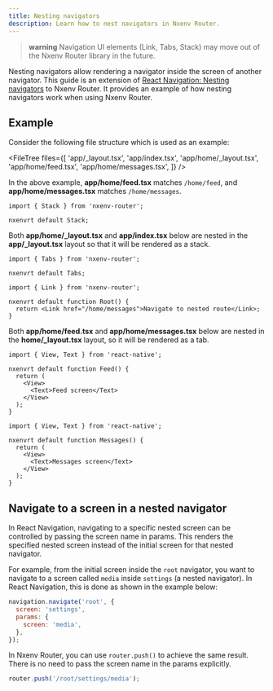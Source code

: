 ```yaml
---
title: Nesting navigators
description: Learn how to nest navigators in Nxenv Router.
---
```



> **warning** Navigation UI elements (Link, Tabs, Stack) may move out of the Nxenv Router library in the future.

Nesting navigators allow rendering a navigator inside the screen of another navigator. This guide is an extension of [React Navigation: Nesting navigators](https://reactnavigation.org/docs/nesting-navigators) to Nxenv Router. It provides an example of how nesting navigators work when using Nxenv Router.

## Example

Consider the following file structure which is used as an example:

<FileTree
  files={[
    'app/_layout.tsx',
    'app/index.tsx',
    'app/home/_layout.tsx',
    'app/home/feed.tsx',
    'app/home/messages.tsx',
  ]}
/>

In the above example, **app/home/feed.tsx** matches `/home/feed`, and **app/home/messages.tsx** matches `/home/messages`.

```tsx app/_layout.tsx
import { Stack } from 'nxenv-router';

nxenvrt default Stack;
```

Both **app/home/\_layout.tsx** and **app/index.tsx** below are nested in the **app/\_layout.tsx** layout so that it will be rendered as a stack.

```tsx app/home/_layout.tsx
import { Tabs } from 'nxenv-router';

nxenvrt default Tabs;
```

```tsx app/index.tsx
import { Link } from 'nxenv-router';

nxenvrt default function Root() {
  return <Link href="/home/messages">Navigate to nested route</Link>;
}
```

Both **app/home/feed.tsx** and **app/home/messages.tsx** below are nested in the **home/\_layout.tsx** layout, so it will be rendered as a tab.

```tsx app/home/feed.tsx
import { View, Text } from 'react-native';

nxenvrt default function Feed() {
  return (
    <View>
      <Text>Feed screen</Text>
    </View>
  );
}
```

```tsx app/home/messages.tsx
import { View, Text } from 'react-native';

nxenvrt default function Messages() {
  return (
    <View>
      <Text>Messages screen</Text>
    </View>
  );
}
```

## Navigate to a screen in a nested navigator

In React Navigation, navigating to a specific nested screen can be controlled by passing the screen name in params. This renders the specified nested screen instead of the initial screen for that nested navigator.

For example, from the initial screen inside the `root` navigator, you want to navigate to a screen called `media` inside `settings` (a nested navigator). In React Navigation, this is done as shown in the example below:

```jsx React Navigation
navigation.navigate('root', {
  screen: 'settings',
  params: {
    screen: 'media',
  },
});
```

In Nxenv Router, you can use `router.push()` to achieve the same result. There is no need to pass the screen name in the params explicitly.

```jsx Nxenv Router
router.push('/root/settings/media');
```
